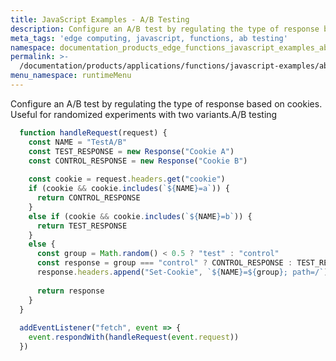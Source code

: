 ```yaml
---
title: JavaScript Examples - A/B Testing
description: Configure an A/B test by regulating the type of response based on cookies.
meta_tags: 'edge computing, javascript, functions, ab testing'
namespace: documentation_products_edge_functions_javascript_examples_ab_testing
permalink: >-
  /documentation/products/applications/functions/javascript-examples/ab-testing/
menu_namespace: runtimeMenu
---
```


Configure an A/B test by regulating the type of response based on cookies. Useful for randomized experiments with two variants.A/B testing

```js
  function handleRequest(request) {
    const NAME = "TestA/B"
    const TEST_RESPONSE = new Response("Cookie A")
    const CONTROL_RESPONSE = new Response("Cookie B")
  
    const cookie = request.headers.get("cookie")
    if (cookie && cookie.includes(`${NAME}=a`)) {
      return CONTROL_RESPONSE
    }
    else if (cookie && cookie.includes(`${NAME}=b`)) {
      return TEST_RESPONSE
    }
    else {
      const group = Math.random() < 0.5 ? "test" : "control"
      const response = group === "control" ? CONTROL_RESPONSE : TEST_RESPONSE
      response.headers.append("Set-Cookie", `${NAME}=${group}; path=/`)
  
      return response
    }
  }
  
  addEventListener("fetch", event => {
    event.respondWith(handleRequest(event.request))
  })
```





